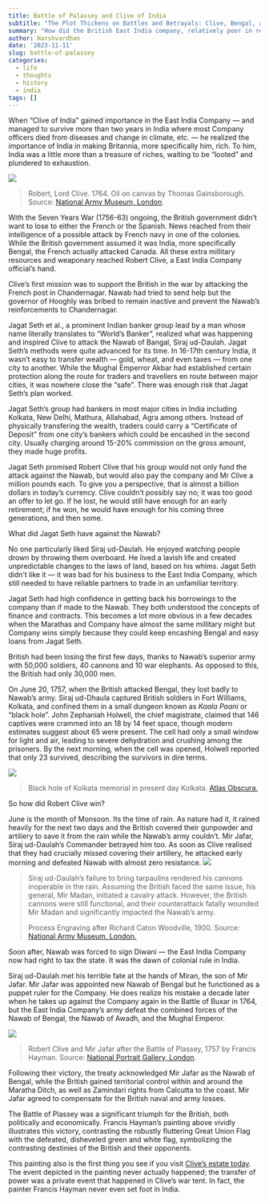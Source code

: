 ```yaml
---
title: Battle of Palassey and Clive of India
subtitle: "The Plot Thickens on Battles and Betrayals: Clive, Bengal, and the Birth of an Empire"
summary: "How did the British East India company, relatively poor in resources, managed to topple the richest kingdom in the world? Was the company that good, or was it pure luck?"
author: Harshvardhan
date: '2023-11-11'
slug: battle-of-palassey
categories:
  - life
  - thoughts
  - history
  - india
tags: []
---
```


When "Clive of India" gained importance in the East India Company --- and managed to survive more than two years in India where most Company officers died from diseases and change in climate, etc. --- he realized the importance of India in making Britannia, more specifically him, rich.
To him, India was a little more than a treasure of riches, waiting to be "looted" and plundered to exhaustion.

![](images/clive.jpg)

> Robert, Lord Clive.
> 1764.
> Oil on canvas by Thomas Gainsborough.
> Source: [National Army Museum, London](https://collection.nam.ac.uk/detail.php?acc=1963-05-12-1).

With the Seven Years War (1756-63) ongoing, the British government didn't want to lose to either the French or the Spanish.
News reached from their intelligence of a possible attack by French navy in one of the colonies.
While the British government assumed it was India, more specifically Bengal, the French actually attacked Canada.
All these extra millitary resources and weaponary reached Robert Clive, a East India Company official's hand.

Clive's first mission was to support the British in the war by attacking the French post in Chandernagar.
Nawab had tried to send help but the governor of Hooghly was bribed to remain inactive and prevent the Nawab's reinforcements to Chandernagar.

Jagat Seth et al., a prominent Indian banker group lead by a man whose name literally translates to "World's Banker", realized what was happening and inspired Clive to attack the Nawab of Bangal, Siraj ud-Daulah.
Jagat Seth's methods were quite advanced for its time.
In 16-17th century India, it wasn't easy to transfer wealth --- gold, wheat, and even taxes --- from one city to another.
While the Mughal Emperror Akbar had established certain protection along the route for traders and travellers en route between major cities, it was nowhere close the "safe".
There was enough risk that Jagat Seth's plan worked.

Jagat Seth's group had bankers in most major cities in India including Kolkata, New Delhi, Mathura, Allahabad, Agra among others.
Instead of physically transfering the wealth, traders could carry a "Certificate of Deposit" from one city's bankers which could be encashed in the second city.
Usually charging around 15-20% commission on the gross amount, they made huge profits.

Jagat Seth promised Robert Clive that his group would not only fund the attack against the Nawab, but would also pay the company and Mr Clive a million pounds each.
To give you a perspective, that is almost a billion dollars in today's currency.
Clive couldn't possibly say no; it was too good an offer to let go.
If he lost, he would still have enough for an early retirement; if he won, he would have enough for his coming three generations, and then some.

What did Jagat Seth have against the Nawab?

No one particularly liked Siraj ud-Daulah.
He enjoyed watching people drown by throwing them overboard.
He lived a lavish life and created unpredictable changes to the laws of land, based on his whims.
Jagat Seth didn't like it --- it was bad for his business to the East India Company, which still needed to have reliable partners to trade in an unfamiliar territory.

Jagat Seth had high confidence in getting back his borrowings to the company than if made to the Nawab.
They both understood the concepts of finance and contracts.
This becomes a lot more obvious in a few decades when the Marathas and Company have almost the same millitary might but Company wins simply because they could keep encashing Bengal and easy loans from Jagat Seth.

British had been losing the first few days, thanks to Nawab's superior army with 50,000 soldiers, 40 cannons and 10 war elephants.
As opposed to this, the British had only 30,000 men.

On June 20, 1757, when the British attacked Bengal, they lost badly to Nawab's army.
Siraj ud-Dhaula captured British soldiers in Fort Williams, Kolkata, and confined them in a small dungeon known as *Kaala Paani* or "black hole".
John Zephaniah Holwell, the chief magistrate, claimed that 146 captives were crammed into an 18 by 14 feet space, though modern estimates suggest about 65 were present.
The cell had only a small window for light and air, leading to severe dehydration and crushing among the prisoners.
By the next morning, when the cell was opened, Holwell reported that only 23 survived, describing the survivors in dire terms.

![](images/blackhole-memorial-01.png)

> Black hole of Kolkata memorial in present day Kolkata.
> [Atlas Obscura.](https://www.atlasobscura.com/places/the-black-hole-of-calcutta)

So how did Robert Clive win?

June is the month of Monsoon.
Its the time of rain.
As nature had it, it rained heavily for the next two days and the British covered their gunpowder and artiliery to save it from the rain while the Nawab's army couldn't.
Mir Jafar, Siraj ud-Daulah's Commander betrayed him too.
As soon as Clive realised that they had crucially missed covering their artillery, he attacked early morning and defeated Nawab with almost zero resistance.
![](images/tarpaulin.png)

> Siraj ud-Daulah's failure to bring tarpaulins rendered his cannons inoperable in the rain.
> Assuming the British faced the same issue, his general, Mir Madan, initiated a cavalry attack.
> However, the British cannons were still functional, and their counterattack fatally wounded Mir Madan and significantly impacted the Nawab's army.
>
> Process Engraving after Richard Caton Woodville, 1900.
> Source: [National Army Museum, London.](https://collection.nam.ac.uk/detail.php?acc=1961-10-51-1)

Soon after, Nawab was forced to sign Diwani --- the East India Company now had right to tax the state.
It was the dawn of colonial rule in India.

Siraj ud-Daulah met his terrible fate at the hands of Miran, the son of Mir Jafar.
Mir Jafar was appointed new Nawab of Bengal but he functioned as a puppet ruler for the Company.
He does realize his mistake a decade later when he takes up against the Company again in the Battle of Buxar in 1764, but the East India Company's army defeat the combined forces of the Nawab of Bengal, the Nawab of Awadh, and the Mughal Emperor.

![](images/clive-and-nawab.jpg)

> Robert Clive and Mir Jafar after the Battle of Plassey, 1757 by Francis Hayman.
> Source: [National Portrait Gallery, London](https://www.npg.org.uk/collections/search/portrait/mw01347/Robert-Clive-and-Mir-Jafar-after-the-Battle-of-Plassey-1757).

Following their victory, the treaty acknowledged Mir Jafar as the Nawab of Bengal, while the British gained territorial control within and around the Maratha Ditch, as well as Zamindari rights from Calcutta to the coast.
Mir Jafar agreed to compensate for the British naval and army losses.

The Battle of Plassey was a significant triumph for the British, both politically and economically.
Francis Hayman's painting above vividly illustrates this victory, contrasting the robustly fluttering Great Union Flag with the defeated, disheveled green and white flag, symbolizing the contrasting destinies of the British and their opponents.

This painting also is the first thing you see if you visit [Clive's estate today](https://www.nationaltrust.org.uk/visit/wales/powis-castle-and-garden/the-clive-museum-collection-at-powis-castle).
The event depicted in the painting never actually happened; the transfer of power was a private event that happened in Clive's war tent.
In fact, the painter Francis Hayman never even set foot in India.
